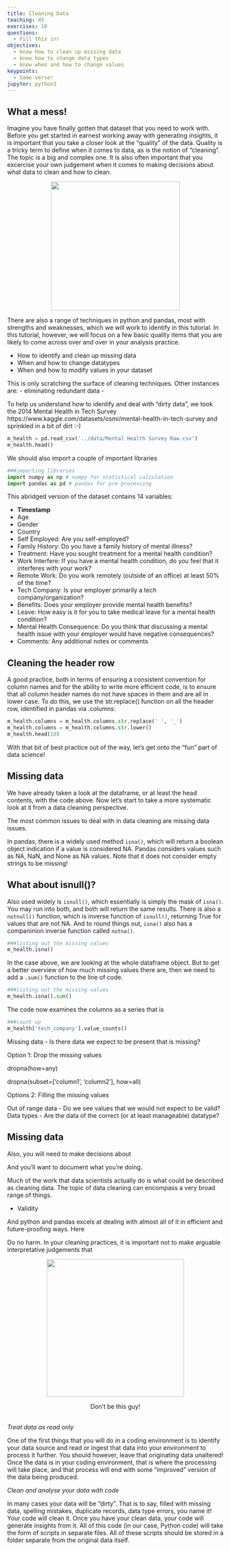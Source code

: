 ```yaml
---
title: Cleaning Data
teaching: 45
exercises: 10
questions:
  - Fill this in!
objectives:
  - know how to clean up missing data
  - know how to change data types
  - know when and how to change values
keypoints:
  - Same verse!
jupyter: python3
---
```


## What a mess!

Imagine you have finally gotten that dataset that you need to work with. Before you get started in earnest working away with generating insights, it is important that you take a closer look at the "quality" of the data. Quality is a tricky term to define when it comes to data, as is the notion of "cleaning". The topic is a big and complex one. It is also often important that you excercise your own judgement when it comes to making decisions about what data to clean and how to clean.  

<center>
    <img src="images/getting-data-with-pandas/no capes.jpg" 
    width=300 style="margin:auto"/>
    <p style="text-align: center">
    </p>
</center>


There are also a range of techniques in python and pandas, most with strengths and weaknesses, which we will work to identify in this tutorial. In this tutorial, however, we will focus on a few basic quality items that you are likely to come across over and over in your analysis practice.  

- How to identify and clean up missing data
- When and how to change datatypes
- When and how to modify values in your dataset

This is only scratching the surface of cleaning techniques. Other instances are:
- eliminating redundant data
- 

To help us understand how to identify and deal with "dirty data", we took the 2014 Mental Health in Tech Survey https://www.kaggle.com/datasets/osmi/mental-health-in-tech-survey and sprinkled in a bit of dirt :-) 

```python
m_health = pd.read_csv('../data/Mental Health Survey Raw.csv')
m_health.head()
```

We should also import a couple of important libraries 

```python
###importing libraries
import numpy as np # numpy for statistical calculation
import pandas as pd # pandas for pre processing
```

This abridged version of the dataset contains 14 variables:

- **Timestamp**
- Age
- Gender
- Country
- Self Employed: Are you self-employed?
- Family History: Do you have a family history of mental illness?
- Treatment: Have you sought treatment for a mental health condition?
- Work Interfere: If you have a mental health condition, do you feel that it interferes with your work?
- Remote Work: Do you work remotely (outside of an office) at least 50% of the time?
- Tech Company: Is your employer primarily a tech company/organization?
- Benefits: Does your employer provide mental health benefits?
- Leave: How easy is it for you to take medical leave for a mental health condition?
- Mental Health Consequence: Do you think that discussing a mental health issue with your employer would have negative consequences?
- Comments: Any additional notes or comments



## Cleaning the header row

A good practice, both in terms of ensuring a consistent convention for column names and for the ability to write more efficient code, is to ensure that all column header names do not have spaces in them and are all in lower case. To do this, we use the str.replace() function on all the header row, identified in pandas via .columns:


```python
m_health.columns = m_health.columns.str.replace(' ', '_')
m_health.columns = m_health.columns.str.lower()
m_health.head(10)
```

With that bit of best practice out of the way, let's get onto the "fun" part of data science!


## Missing data

We have already taken a look at the dataframe, or at least the head contents, with the code above. Now let's start to take a more systematic look at it from a data cleaning perspective. 

The most common issues to deal with in data cleaning are missing data issues. 

In pandas, there is a widely used method `isna()`, which will return a boolean object indication if a value is considered NA. Pandas considers values such as NA, NaN, and None as NA values. Note that it does not consider empty strings to be missing! 

:::{.callout-tip}
## What about isnull()?

Also used widely is `isnull()`, which essentially is simply the mask of `isna()`. You may run into both, and both will return the same results. There is also a `notnull()` function, which is inverse function of `isnull()`, returning True for values that are not NA. And to round things out, `isna()` also has a companinion inverse function called `notna()`. 
:::

```python
###listing out the missing values
m_health.isna()
```

In the case above, we are looking at the whole dataframe object. But to get a better overview of how much missing values there are, then we need to add a `.sum()` function to the line of code. 

```python
###listing out the missing values
m_health.isna().sum()
```

The code now examines the columns as a series that is 


```python
###count up 
m_health['tech_company'].value_counts()
```






Missing data - Is there data we expect to be present that is missing?

Option 1: Drop the missing values


dropna(how=any)

dropna(subset=['column1', 'column2'], how=all)


Options 2: Filling the missing values








Out of range data - Do we see values that we would not expect to be valid?
Data types - Are the data of the correct (or at least manageable) datatype? 








## Missing data




Also, you will need to make decisions about 



And you'll want to document what you're doing. 

Much of the work that data scientists actually do is what could be described as cleaning data. The topic of data cleaning can encompass a very broad range of things.  

- Validity






And python and pandas excels at dealing with almost all of it in efficient and future-proofing ways. Here 

Do no harm. In your cleaning practices, it is important not to make arguable interpretative judgements that 




<center>
    <img src="images/working-with-code/workaround.png" width=320 style="margin:auto"/>
    <p style="text-align: center">
        Don't be this guy!
    </p>
</center>


<br>
*Treat data as read only*

One of the first things that you will do in a coding environment is to identify your data source and read or ingest that data into your environment to process it further. You should however, leave that originating data unaltered! Once the data is in your coding environment, that is where the processing will take place, and that process will end with some "improved" version of the data being produced. 

*Clean and analyse your data with code*

In many cases your data will be “dirty”. That is to say, filled with missing data, spelling mistakes, duplicate records, data type errors, you name it! Your code will clean it. Once you have your clean data, your code will generate insights from it. All of this code (in our case, Python code) will take the form of scripts in separate files. All of these scripts should be stored in a folder separate from the original data itself.  
